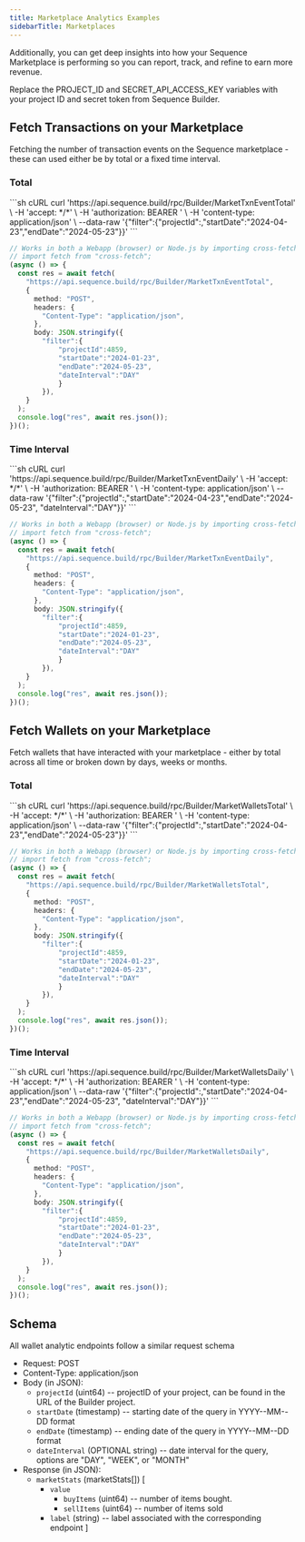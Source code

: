 ---
title: Marketplace Analytics Examples
sidebarTitle: Marketplaces
---

Additionally, you can get deep insights into how your Sequence Marketplace is performing so you can report, track, and refine to earn more revenue.

<Note>
Replace the PROJECT_ID and SECRET_API_ACCESS_KEY variables with your project ID and secret token from Sequence Builder.
</Note>


## Fetch Transactions on your Marketplace

Fetching the number of transaction events on the Sequence marketplace - these can used either be by total or a fixed time interval.

### Total

<CodeGroup>
```sh cURL
curl 'https://api.sequence.build/rpc/Builder/MarketTxnEventTotal' \
  -H 'accept: */*' \
  -H 'authorization: BEARER <SECRET_API_ACCESS_KEY>' \
  -H 'content-type: application/json' \
  --data-raw '{"filter":{"projectId":<PROJECT_ID>,"startDate":"2024-04-23","endDate":"2024-05-23"}}'
```

```ts TypeScript
// Works in both a Webapp (browser) or Node.js by importing cross-fetch:
// import fetch from "cross-fetch";
(async () => {
  const res = await fetch(
    "https://api.sequence.build/rpc/Builder/MarketTxnEventTotal",
    {
      method: "POST",
      headers: {
        "Content-Type": "application/json",
      },
      body: JSON.stringify({
		"filter":{
			"projectId":4859,
			"startDate":"2024-01-23",
			"endDate":"2024-05-23",
			"dateInterval":"DAY"
			}
		}),
    }
  );
  console.log("res", await res.json());
})();
```
</CodeGroup>

### Time Interval

<CodeGroup>
```sh cURL
curl 'https://api.sequence.build/rpc/Builder/MarketTxnEventDaily' \
  -H 'accept: */*' \
  -H 'authorization: BEARER <SECRET_API_ACCESS_KEY>' \
  -H 'content-type: application/json' \
  --data-raw '{"filter":{"projectId":<PROJECT_ID>,"startDate":"2024-04-23","endDate":"2024-05-23", "dateInterval":"DAY"}}'
```

```ts TypeScript
// Works in both a Webapp (browser) or Node.js by importing cross-fetch:
// import fetch from "cross-fetch";
(async () => {
  const res = await fetch(
    "https://api.sequence.build/rpc/Builder/MarketTxnEventDaily",
    {
      method: "POST",
      headers: {
        "Content-Type": "application/json",
      },
      body: JSON.stringify({
		"filter":{
			"projectId":4859,
			"startDate":"2024-01-23",
			"endDate":"2024-05-23",
			"dateInterval":"DAY"
			}
		}),
    }
  );
  console.log("res", await res.json());
})();
```
</CodeGroup>

## Fetch Wallets on your Marketplace
Fetch wallets that have interacted with your marketplace - either by total across all time or broken down by days, weeks or months.

### Total
<CodeGroup>
```sh cURL
curl 'https://api.sequence.build/rpc/Builder/MarketWalletsTotal' \
  -H 'accept: */*' \
  -H 'authorization: BEARER <SECRET_API_ACCESS_KEY>' \
  -H 'content-type: application/json' \
  --data-raw '{"filter":{"projectId":<PROJECT_ID>,"startDate":"2024-04-23","endDate":"2024-05-23"}}'
```

```ts TypeScript
// Works in both a Webapp (browser) or Node.js by importing cross-fetch:
// import fetch from "cross-fetch";
(async () => {
  const res = await fetch(
    "https://api.sequence.build/rpc/Builder/MarketWalletsTotal",
    {
      method: "POST",
      headers: {
        "Content-Type": "application/json",
      },
      body: JSON.stringify({
		"filter":{
			"projectId":4859,
			"startDate":"2024-01-23",
			"endDate":"2024-05-23",
			"dateInterval":"DAY"
			}
		}),
    }
  );
  console.log("res", await res.json());
})();
```
</CodeGroup>

### Time Interval

<CodeGroup>
```sh cURL
curl 'https://api.sequence.build/rpc/Builder/MarketWalletsDaily' \
  -H 'accept: */*' \
  -H 'authorization: BEARER <SECRET_API_ACCESS_KEY>' \
  -H 'content-type: application/json' \
  --data-raw '{"filter":{"projectId":<PROJECT_ID>,"startDate":"2024-04-23","endDate":"2024-05-23", "dateInterval":"DAY"}}'
```

```ts TypeScript
// Works in both a Webapp (browser) or Node.js by importing cross-fetch:
// import fetch from "cross-fetch";
(async () => {
  const res = await fetch(
    "https://api.sequence.build/rpc/Builder/MarketWalletsDaily",
    {
      method: "POST",
      headers: {
        "Content-Type": "application/json",
      },
      body: JSON.stringify({
		"filter":{
			"projectId":4859,
			"startDate":"2024-01-23",
			"endDate":"2024-05-23",
			"dateInterval":"DAY"
			}
		}),
    }
  );
  console.log("res", await res.json());
})();
```
</CodeGroup>


## Schema

All wallet analytic endpoints follow a similar request schema

- Request: POST
- Content-Type: application/json
- Body (in JSON):
  - `projectId` (uint64) -- projectID of your project, can be found in the URL of the Builder project.
  - `startDate` (timestamp) -- starting date of the query in YYYY--MM--DD format
  - `endDate` (timestamp) -- ending date of the query in YYYY--MM--DD format
  - `dateInterval` (OPTIONAL string) -- date interval for the query, options are "DAY", "WEEK", or "MONTH"
- Response (in JSON):
  - `marketStats` (marketStats[])
    [
    - `value`
        - `buyItems` (uint64) -- number of items bought.
        - `sellItems` (uint64) -- number of items sold
    - `label` (string) -- label associated with the corresponding endpoint
      ]
